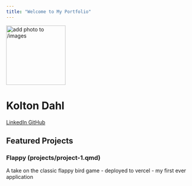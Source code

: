 ```yaml
---
title: "Welcome to My Portfolio"
---
```


::: {.hero-banner .text-center}

<img src="images/profile.jpg" alt="add photo to /images" class="rounded-circle mb-3" width="160">

<h1>Kolton Dahl</h1>

<a href="https://linkedin.com/in/your-profile" class="btn btn-outline-primary btn-sm" target="_blank">
  <i class="fab fa-linkedin"></i> LinkedIn
</a>
<a href="https://github.com/your-username" class="btn btn-outline-primary btn-sm" target="_blank">
  <i class="fab fa-github"></i> GitHub
</a>

:::

## Featured Projects

::: {.g-col-12 .g-col-md-6 .card}

### Flappy (projects/project-1.qmd)
A take on the classic flappy bird game - deployed to vercel - my first ever application 

:::

